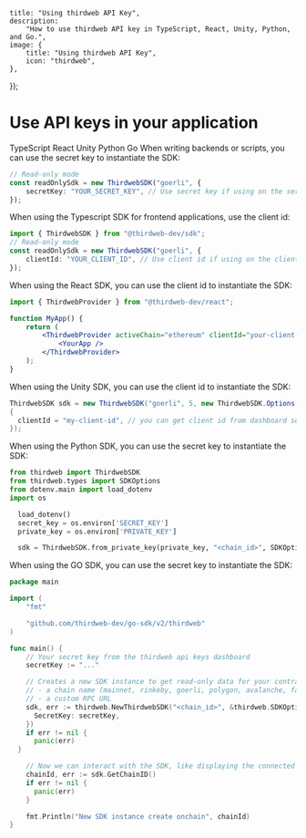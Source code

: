 
	title: "Using thirdweb API Key",
	description:
		"How to use thirdweb API key in TypeScript, React, Unity, Python, and Go.",
	image: {
		title: "Using thirdweb API Key",
		icon: "thirdweb",
	},
});

# Use API keys in your application

<Tabs defaultValue="typescript">

<TabsList>
	<TabsTrigger value="typescript">TypeScript</TabsTrigger>
	<TabsTrigger value="react">React</TabsTrigger>
	<TabsTrigger value="unity">Unity</TabsTrigger>
	<TabsTrigger value="python">Python</TabsTrigger>
	<TabsTrigger value="go">Go</TabsTrigger>
</TabsList>

<TabsContent value='typescript'>
When writing backends or scripts, you can use the secret key to instantiate the SDK:

```ts
// Read-only mode
const readOnlySdk = new ThirdwebSDK("goerli", {
	secretKey: "YOUR_SECRET_KEY", // Use secret key if using on the server, get it from dashboard settings
});
```

When using the Typescript SDK for frontend applications, use the client id:

```ts
import { ThirdwebSDK } from "@thirdweb-dev/sdk";
// Read-only mode
const readOnlySdk = new ThirdwebSDK("goerli", {
	clientId: "YOUR_CLIENT_ID", // Use client id if using on the client side, get it from dashboard settings
});
```

</TabsContent>

<TabsContent value="react">

When using the React SDK, you can use the client id to instantiate the SDK:

```jsx
import { ThirdwebProvider } from "@thirdweb-dev/react";

function MyApp() {
	return (
		<ThirdwebProvider activeChain="ethereum" clientId="your-client-id">
			<YourApp />
		</ThirdwebProvider>
	);
}
```

</TabsContent>

<TabsContent value="unity">

When using the Unity SDK, you can use the client id to instantiate the SDK:

```csharp
ThirdwebSDK sdk = new ThirdwebSDK("goerli", 5, new ThirdwebSDK.Options()
{
  clientId = "my-client-id", // you can get client id from dashboard settings
});
```

</TabsContent>

<TabsContent value="python">

When using the Python SDK, you can use the secret key to instantiate the SDK:

```python
from thirdweb import ThirdwebSDK
from thirdweb.types import SDKOptions
from dotenv.main import load_dotenv
import os

  load_dotenv()
  secret_key = os.environ['SECRET_KEY']
  private_key = os.environ['PRIVATE_KEY']

  sdk = ThirdwebSDK.from_private_key(private_key, "<chain_id>", SDKOptions(secret_key=secret_key))
```

</TabsContent>

<TabsContent value="go" >

When using the GO SDK, you can use the secret key to instantiate the SDK:

```go
package main

import (
    "fmt"

    "github.com/thirdweb-dev/go-sdk/v2/thirdweb"
)

func main() {
    // Your secret key from the thirdweb api keys dashboard
    secretKey := "..."

    // Creates a new SDK instance to get read-only data for your contracts, you can pass:
    // - a chain name (mainnet, rinkeby, goerli, polygon, avalanche, fantom)
    // - a custom RPC URL
    sdk, err := thirdweb.NewThirdwebSDK("<chain_id>", &thirdweb.SDKOptions{
      SecretKey: secretKey,
    })
    if err != nil {
      panic(err)
  }

    // Now we can interact with the SDK, like displaying the connected chain ID
    chainId, err := sdk.GetChainID()
    if err != nil {
      panic(err)
    }

    fmt.Println("New SDK instance create onchain", chainId)
}
```

</TabsContent>
</Tabs>
